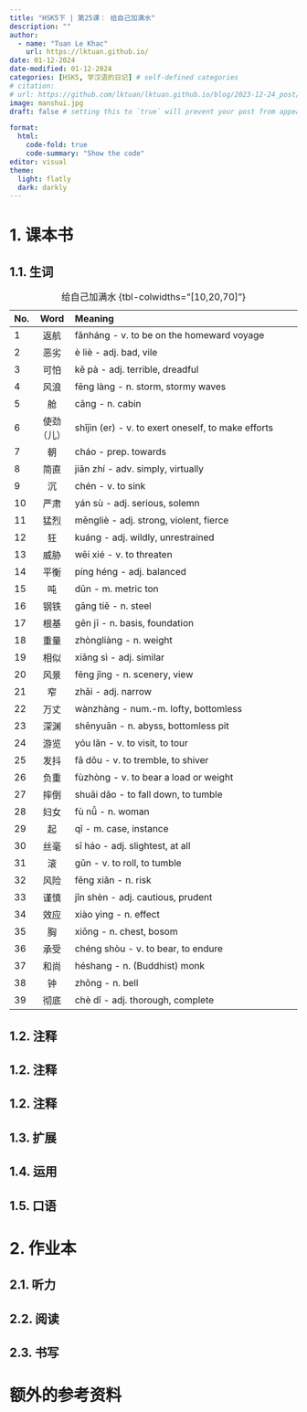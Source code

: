 ---
title: "HSK5下 | 第25课： 给自己加满水"
description: ""
author:
  - name: "Tuan Le Khac"
    url: https://lktuan.github.io/
date: 01-12-2024
date-modified: 01-12-2024
categories: [HSK5, 学汉语的日记] # self-defined categories
# citation: 
# url: https://github.com/lktuan/lktuan.github.io/blog/2023-12-24_post/
image: manshui.jpg
draft: false # setting this to `true` will prevent your post from appearing on your listing page until you're ready!

format: 
  html: 
    code-fold: true
    code-summary: "Show the code"
editor: visual
theme:
  light: flatly
  dark: darkly
---

# 1. 课本书

## 1.1. 生词

| No. | Word | Meaning                                                     |
|:----|:----:|:------------------------------------------------------------|
|1|返航|fǎnháng - v. to be on the homeward voyage|
|2|恶劣|è liè - adj. bad, vile|
|3|可怕|kě pà - adj. terrible, dreadful|
|4|风浪|fēng làng - n. storm, stormy waves|
|5|舱|cāng - n. cabin|
|6|使劲（儿）|shǐjìn (er) - v. to exert oneself, to make efforts|
|7|朝|cháo - prep. towards|
|8|简直|jiǎn zhí - adv. simply, virtually|
|9|沉|chén - v. to sink|
|10|严肃|yán sù - adj. serious, solemn|
|11|猛烈|měngliè - adj. strong, violent, fierce|
|12|狂|kuáng - adj. wildly, unrestrained|
|13|威胁|wēi xié - v. to threaten|
|14|平衡|píng héng - adj. balanced|
|15|吨|dūn - m. metric ton|
|16|钢铁|gāng tiě - n. steel|
|17|根基|gēn jī - n. basis, foundation|
|18|重量|zhòngliàng - n. weight|
|19|相似|xiāng sì - adj. similar|
|20|风景|fēng jǐng - n. scenery, view|
|21|窄|zhǎi - adj. narrow|
|22|万丈|wànzhàng - num.-m. lofty, bottomless|
|23|深渊|shēnyuān - n. abyss, bottomless pit|
|24|游览|yóu lǎn - v. to visit, to tour|
|25|发抖|fā dǒu - v. to tremble, to shiver|
|26|负重|fùzhòng - v. to bear a load or weight|
|27|摔倒|shuāi dǎo - to fall down, to tumble|
|28|妇女|fù nǚ - n. woman|
|29|起|qǐ - m. case, instance|
|30|丝毫|sī háo - adj. slightest, at all|
|31|滚|gǔn - v. to roll, to tumble|
|32|风险|fēng xiǎn - n. risk|
|33|谨慎|jǐn shèn - adj. cautious, prudent|
|34|效应|xiào yìnɡ - n. effect|
|35|胸|xiōng - n. chest, bosom|
|36|承受|chéng shòu - v. to bear, to endure|
|37|和尚|héshang - n. (Buddhist) monk|
|38|钟|zhōng - n. bell|
|39|彻底|chè dǐ - adj. thorough, complete|


: 给自己加满水 {tbl-colwidths="\[10,20,70\]"}

## 1.2. 注释

## 1.2. 注释

## 1.2. 注释

## 1.3. 扩展

## 1.4. 运用

## 1.5. 口语

# 2. 作业本

## 2.1. 听力

## 2.2. 阅读

## 2.3. 书写

# 额外的参考资料
